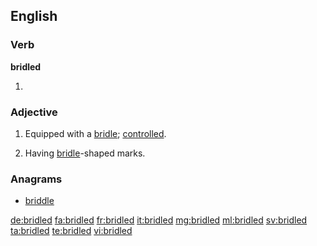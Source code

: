 ==English==

===Verb===
'''bridled'''

# {{en-past of|bridle}}

===Adjective===
{{en-adj}}

# Equipped with a [[bridle]]; [[controlled]].
# {{chiefly|_|ornithology}} Having [[bridle]]-shaped marks.

===Anagrams===
* [[briddle#English|briddle]]

[[de:bridled]]
[[fa:bridled]]
[[fr:bridled]]
[[it:bridled]]
[[mg:bridled]]
[[ml:bridled]]
[[sv:bridled]]
[[ta:bridled]]
[[te:bridled]]
[[vi:bridled]]